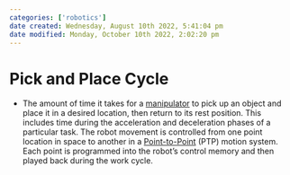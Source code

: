 ```yaml
---
categories: ['robotics']
date created: Wednesday, August 10th 2022, 5:41:04 pm
date modified: Monday, October 10th 2022, 2:02:20 pm
---
```


# Pick and Place Cycle
- The amount of time it takes for a [manipulator](Manipulator.qmd) to pick up an object and place it in a desired location, then return to its rest position. This includes time during the acceleration and deceleration phases of a particular task. The robot movement is controlled from one point location in space to another in a [Point-to-Point](Point-to-Point.qmd) (PTP) motion system. Each point is programmed into the robot's control memory and then played back during the work cycle.



